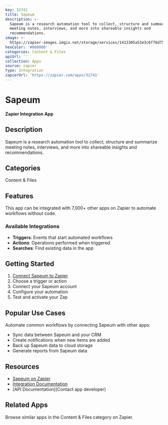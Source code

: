 ```yaml
---
key: 32741
title: Sapeum
description: >-
  Sapeum is a research automation tool to collect, structure and summarize
  meeting notes, interviews, and more into shareable insights and
  recommendations.
image: >-
  https://zapier-images.imgix.net/storage/services/1413305a53e3c6f76d75f26e0ee2e510.png?auto=format%2Ccompress&ixlib=python-3.0.0&q=50
hexColor: '#000000'
categories: Content & Files
apiUrl: ''
collection: Apps
source: zapier
type: Integration
zapierUrl: 'https://zapier.com/apps/32741'
---
```

# Sapeum

**Zapier Integration App**

## Description

Sapeum is a research automation tool to collect, structure and summarize meeting notes, interviews, and more into shareable insights and recommendations.

## Categories

Content & Files

## Features

This app can be integrated with 7,000+ other apps on Zapier to automate workflows without code.

### Available Integrations

- **Triggers**: Events that start automated workflows
- **Actions**: Operations performed when triggered
- **Searches**: Find existing data in the app

## Getting Started

1. [Connect Sapeum to Zapier](https://zapier.com/apps/32741)
2. Choose a trigger or action
3. Connect your Sapeum account
4. Configure your automation
5. Test and activate your Zap

## Popular Use Cases

Automate common workflows by connecting Sapeum with other apps:

- Sync data between Sapeum and your CRM
- Create notifications when new items are added
- Back up Sapeum data to cloud storage
- Generate reports from Sapeum data

## Resources

- [Sapeum on Zapier](https://zapier.com/apps/32741)
- [Integration Documentation](https://zapier.com/apps/32741/integrations)
- [API Documentation](Contact app developer)

## Related Apps

Browse similar apps in the Content & Files category on Zapier.
